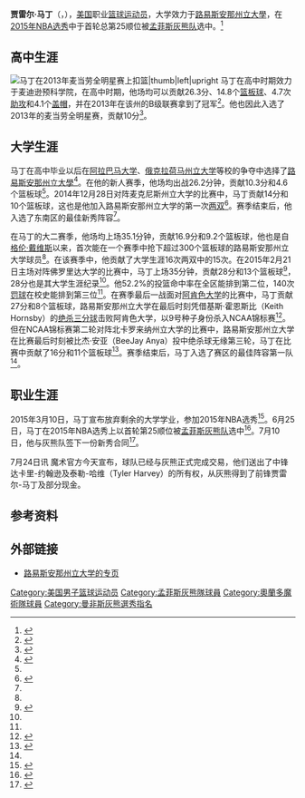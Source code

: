 {{noteTA
|G1=NBA}}
{{Infobox basketball biography
| name         = 贾雷尔·马丁<br />Jarell Martin
| image        = 20130403 MCDAAG Jarell Martin at the rim (2).JPG
| caption      = 马丁在2013年麦当劳全明星赛上
| position     = [[大前锋|大前锋]]
| height_ft    = 6
| height_in    = 9
| weight_lb    = 239
| league       = [[中國男子籃球職業聯賽|CBA]]
| team         = [[深圳新世纪领航者篮球俱乐部|深圳新世纪]]
| number       = 24
| nationality  = {{USA}}
| birth_date   = {{birth date and age|1994|5|24}}
| birth_place  = {{USA}}[[路易斯安那州|路易斯安那州]][[巴吞鲁日|巴吞鲁日]]
| high_school  = 麦迪逊预科学院<br/>（路易斯安那州巴吞鲁日）
| college      = [[路易斯安那州立大學|路易斯安那州立大學]] (2013–2015)
| draft_year = 2015
| draft_round = 1
| draft_pick = 25
| draft_team = [[孟菲斯灰熊|孟菲斯灰熊]]
| career_start = 
| years1 = {{nbay|2015|start}}-{{nbay|2017|end}}
| team1 = [[孟菲斯灰熊|孟菲斯灰熊]]
| years2 = {{nbay|2015|start}}-{{nbay|2017|end}}
| team2 = → [[愛荷華灰狼|愛荷華灰狼]]
| years3 = {{nbay|2018|full=y}}
| team3 = [[奧蘭多魔術|奧蘭多魔術]]
| years4 = {{nbay|2019|start}}
| team4 = [[克里夫蘭騎士|克里夫蘭騎士]]
| years5 = 2019-今
| team5 = [[深圳新世纪领航者篮球俱乐部|深圳新世纪]]
| highlights   =
* [[NCAA|NCAA]]东南区最佳阵容第一队（2015）
* 东南区最佳新秀阵容（2014）
* 入选麦当劳全明星赛 （2013
| nba_profile = jarell_martin
| bbr         = 
| letter      = 
}}
'''贾雷尔·马丁'''（{{lang-en|'''Jarell Martin'''}}，{{bd|1994年|5月4日||}}），[[美国|美国]]职业[[篮球运动员|篮球运动员]]，大学效力于[[路易斯安那州立大學|路易斯安那州立大學]]，在[[2015年NBA选秀|2015年NBA选秀]]中于首轮总第25顺位被[[孟菲斯灰熊队|孟菲斯灰熊队]]选中。<ref>{{cite web | last = Mickles | first = Sheldon | title = LSU forwards Mickey, Martin projected as second-round picks | work = Baton Rouge Advocate | date = 2015-01-14 | url = http://theadvocate.com/sports/lsu/11532363-123/lsus-jordan-mickey-jarell-martin | accessdate = 2015-07-28 | archive-date = 2016-03-04 | archive-url = https://web.archive.org/web/20160304202715/http://theadvocate.com/sports/lsu/11532363-123/lsus-jordan-mickey-jarell-martin | dead-url = no }}</ref>

==高中生涯==
[[File:20130403_MCDAAG_Jarell_Martin_tomahawk_dunk_(1).JPG|马丁在2013年麦当劳全明星赛上[[扣篮]]|thumb|left|upright]]
马丁在高中时期效力于麦迪逊预科学院，在高中时期，他场均可以贡献26.3分、14.8个[[篮板球|篮板球]]、4.7次[[助攻|助攻]]和4.1个[[盖帽|盖帽]]，并在2013年在该州的B级联赛拿到了冠军<ref name="LSUJM">{{cite news|last1=|first1=|title=#1 Jarell Martin|url=http://www.lsusports.net/ViewArticle.dbml?ATCLID=208645163|accessdate=2015-07-28|work=LSU|date=|archive-date=2019-08-24|archive-url=https://web.archive.org/web/20190824133438/http://www.lsusports.net/ViewArticle.dbml?ATCLID=208645163|dead-url=no}}</ref>。他也因此入选了2013年的麦当劳全明星赛，贡献10分<ref>{{cite web|title=BoxScore of 2013 McDonald All-Star Game|url=http://www.mcdepk.com/2013allamericangames/media/BoysGameStats.html|publisher=McDepk|accessdate=2015-07-28|archiveurl=https://web.archive.org/web/20130407023601/http://www.mcdepk.com/2013allamericangames/media/BoysGameStats.html|archivedate=2013-04-07|dead-url=yes}}</ref>。

==大学生涯==
马丁在高中毕业以后在[[阿拉巴马大学|阿拉巴马大学]]、[[俄克拉荷马州立大学|俄克拉荷马州立大学]]等校的争夺中选择了[[路易斯安那州立大學|路易斯安那州立大學]]<ref>{{cite news|last1=|first1=|title=Jarrell Martin|url=http://espn.go.com/college-sports/basketball/recruiting/player/_/id/138383/jarrell-martin|accessdate=2015-07-28|work=ESPN|date=|archive-date=2016-04-22|archive-url=https://web.archive.org/web/20160422002414/http://espn.go.com/college-sports/basketball/recruiting/player/_/id/138383/jarrell-martin|dead-url=no}}</ref>。在他的新人赛季，他场均出战26.2分钟，贡献10.3分和4.6个篮板球<ref name="LSUJM"/>。2014年12月28日对阵麦克尼斯州立大学的比赛中，马丁贡献14分和10个篮板球，这也是他加入路易斯安那州立大学的第一次[[两双|两双]]<ref>{{cite web|last1=|first1=|title=LSU knocks off McNeese State 79-52|url=http://scores.espn.go.com/ncb/recap?gameId=400503937|accessdate=2015-07-28|work=ESPN|date=2014-12-28|archive-date=2014-03-02|archive-url=https://web.archive.org/web/20140302115504/http://scores.espn.go.com/ncb/recap?gameId=400503937|dead-url=no}}</ref>。赛季结束后，他入选了东南区的最佳新秀阵容<ref name="LSUJM"/>。

在马丁的大二赛季，他场均上场35.1分钟，贡献16.9分和9.2个篮板球，他也是自[[格伦·戴维斯|格伦·戴维斯]]以来，首次能在一个赛季中抢下超过300个篮板球的路易斯安那州立大学球员<ref name="LSUJM"/>。在该赛季中，他贡献了大学生涯16次两双中的15次。在2015年2月21日主场对阵佛罗里达大学的比赛中，马丁上场35分钟，贡献28分和13个篮板球<ref>{{cite web|last1=|first1=|title=Florida vs LSU (02/21/15 at Baton Rouge, La. (Maravich Center)|url=http://scores.espn.go.com/ncb/recap?gameId=400503937|accessdate=2015-07-28|work=LSU|date=2015-02-21|archive-date=2014-03-02|archive-url=https://web.archive.org/web/20140302115504/http://scores.espn.go.com/ncb/recap?gameId=400503937|dead-url=no}}</ref>，28分也是其大学生涯纪录<ref name="LSUJM"/>。他52.2%的投篮命中率在全区能排到第二位，140次[[罚球|罚球]]在校史能排到第三位<ref name="LSUJM"/>。在赛季最后一战面对[[阿肯色大学|阿肯色大学]]的比赛中，马丁贡献27分和8个篮板球，路易斯安那州立大学在最后时刻凭借基斯·霍恩斯比（Keith Hornsby）的[[绝杀|绝杀]][[三分球|三分球]]击败阿肯色大学，以9号种子身份杀入NCAA锦标赛<ref>{{cite web|last1=|first1=|title=LSU vs Arkansas (03/07/15 at Fayetteville, Ark. (Bud Walton Arena)|url=http://www.lsusports.net//ViewContent.dbml?DB_OEM_ID=5200&CONTENT_ID=1177675|accessdate=2015-07-28|work=LSU|date=2015-03-07|archive-date=2016-03-14|archive-url=https://web.archive.org/web/20160314153519/http://www.lsusports.net/ViewContent.dbml?CONTENT_ID=1177675&DB_OEM_ID=5200|dead-url=no}}</ref>。但在NCAA锦标赛第二轮对阵北卡罗来纳州立大学的比赛中，路易斯安那州立大学在比赛最后时刻被比杰·安亚（BeeJay Anya）投中绝杀球无缘第三轮，马丁在比赛中贡献了16分和11个篮板球<ref>{{cite web|last1=|first1=|title=Anya's last-second leaner lifts NC State past LSU 66-65|url=http://sports.yahoo.com/news/anya-last-second-leaner-lifts-nc-state-rally-034215316--ncaab.html|accessdate=2015-07-28|work=Yahoo!Sport|date=2015-03-17|archive-date=2016-03-07|archive-url=https://web.archive.org/web/20160307102523/http://sports.yahoo.com/news/anya-last-second-leaner-lifts-nc-state-rally-034215316--ncaab.html|dead-url=no}}</ref>。赛季结束后，马丁入选了赛区的最佳阵容第一队<ref name="LSUJM"/>。
==职业生涯==
2015年3月10日，马丁宣布放弃剩余的大学学业，参加2015年NBA选秀<ref>{{cite web |url=http://theadvocate.com/sports/lsu/11938797-123/jarell-martin-announces-that-he |title=Jarell Martin announces that he is leaving LSU to make himself eligible for the NBA draft |publisher=theadvocate.com |date=2015-03-10 |access-date=2015-07-28 |archive-date=2016-03-05 |archive-url=https://web.archive.org/web/20160305070957/http://theadvocate.com/sports/lsu/11938797-123/jarell-martin-announces-that-he |dead-url=no }}</ref>。6月25日，马丁在2015年NBA选秀上以首轮第25顺位被[[孟菲斯灰熊队|孟菲斯灰熊队]]选中<ref>{{cite web|url=http://www.nba.com/grizzlies/news/grizzlies-select-jarell-martin-150625|title=Grizzlies select Jarell Martin in 2015 NBA Draft|work=NBA.com|date=2015-06-25|accessdate=2015-07-28|archive-date=2019-12-01|archive-url=https://web.archive.org/web/20191201185711/https://www.nba.com/grizzlies/news/grizzlies-select-jarell-martin-150625|dead-url=no}}</ref>。7月10日，他与灰熊队签下一份新秀合同<ref>{{cite web | url=http://www.nba.com/grizzlies/news/jarell-martin-signs-150710 | title=Memphis Grizzlies sign Jarell Martin | work=NBA.com | date=2015-07-10 | accessdate=2015-07-28 | archive-date=2019-12-02 | archive-url=https://web.archive.org/web/20191202050214/https://www.nba.com/grizzlies/news/jarell-martin-signs-150710 | dead-url=no }}</ref>。

7月24日讯 魔术官方今天宣布，球队已经与灰熊正式完成交易，他们送出了中锋达卡里-约翰逊及泰勒-哈维（Tyler Harvey）的所有权，从灰熊得到了前锋贾雷尔-马丁及部分现金。

==参考资料==
{{reflist}}

==外部链接==
*[http://www.lsusports.net/ViewArticle.dbml?ATCLID=208645163 路易斯安那州立大学的专页] {{Wayback|url=http://www.lsusports.net/ViewArticle.dbml?ATCLID=208645163 |date=20190824133438 }}

{{2015 NBA Draft}}

{{Authority control}}
{{DEFAULTSORT:Martin, Jarell}}
[[Category:美国男子篮球运动员|Category:美国男子篮球运动员]]
[[Category:孟菲斯灰熊隊球員|Category:孟菲斯灰熊隊球員]]
[[Category:奧蘭多魔術隊球員|Category:奧蘭多魔術隊球員]]
[[Category:曼非斯灰熊選秀指名|Category:曼非斯灰熊選秀指名]]